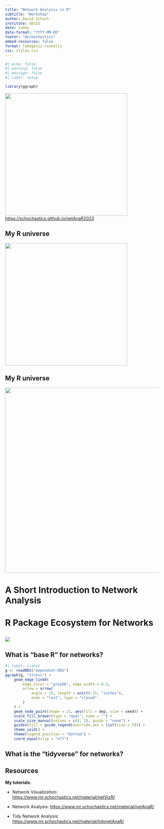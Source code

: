 ```yaml
---
title: "Network Analysis in R"
subtitle: "Workshop"
author: David Schoch
institute: GESIS
date: today
date-format: "YYYY-MM-DD"
footer: "@schochastics"
embed-resources: false
format: fakegesis-revealjs
css: styles.css
---
```


```r
#| echo: false
#| warning: false
#| message: false
#| label: setup

library(ggraph)

```

:::{.center}
![](img/qr-code.png){width="400"}  
<https://schochastics.github.io/netAnaR2023>
:::

## My R universe

<img src="img/hex.png" width="400">


## My R universe

<img src="img/hex_net.png" width="605">

# A Short Introduction to Network Analysis

# R Package Ecosystem for Networks

##

![](img/tidyverse-meme.jpg)

## What is "base R" for networks?

```r
#| label: cranet
g <- readRDS("dependnet.RDS")
ggraph(g, "stress") +
    geom_edge_link0(
        edge_color = "grey66", edge_width = 0.3,
        arrow = arrow(
            angle = 15, length = unit(0.15, "inches"),
            ends = "last", type = "closed"
        )
    ) +
    geom_node_point(shape = 21, aes(fill = dep, size = seed)) +
    scale_fill_brewer(type = "qual", name = "") +
    scale_size_manual(values = c(2, 5), guide = "none") +
    guides(fill = guide_legend(override.aes = list(size = 5))) +
    theme_void() +
    theme(legend.position = "bottom") +
    coord_equal(clip = "off")

```


## What is the "tidyverse" for networks?

## Resources

**My tutorials**:  

- Network Visualization: <https://www.mr.schochastics.net/material/netVizR/>

- Network Analysis: <https://www.mr.schochastics.net/material/netAnaR/>

- Tidy Network Analysis: <https://www.mr.schochastics.net/material/tidynetAnaR/>